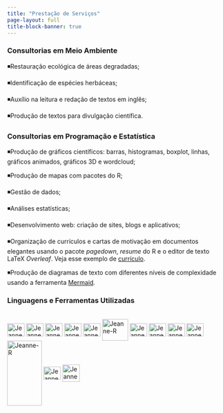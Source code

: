---
title: "Prestação de Serviços"
page-layout: full
title-block-banner: true
---

### Consultorias em Meio Ambiente

◾Restauração ecológica de áreas degradadas;

◾Identificação de espécies herbáceas;

◾Auxílio na leitura e redação de textos em inglês;

◾Produção de textos para divulgação científica.

### Consultorias em Programação e Estatística

◾Produção de gráficos científicos: barras, histogramas, boxplot, linhas, gráficos animados, gráficos 3D e wordcloud;

◾Produção de mapas com pacotes do R;

◾Gestão de dados;

◾Análises estatísticas;

◾Desenvolvimento web: criação de sites, blogs e aplicativos;

◾Organização de currículos e cartas de motivação em documentos elegantes usando o pacote *pagedown*, *resume* do R e o editor de texto LaTeX *Overleaf*. Veja esse exemplo de [currículo](https://pagedown.rbind.io/html-resume).

◾Produção de diagramas de texto com diferentes níveis de complexidade usando a ferramenta [Mermaid](https://mermaid.js.org/).

### Linguagens e Ferramentas Utilizadas

```{=html}
<div style="display: inline_block"; "text-align:left"><br>
  <img align="center" alt="Jeanne-HTML" height="30" width="40" src="https://raw.githubusercontent.com/devicons/devicon/master/icons/html5/html5-original.svg">
  <img align="center" alt="Jeanne-CSS" height="30" width="40" src="https://raw.githubusercontent.com/devicons/devicon/master/icons/css3/css3-original.svg">
  <img align="center" alt="Jeanne-Python" height="30" width="40" src="https://raw.githubusercontent.com/devicons/devicon/master/icons/python/python-original.svg">
  <img align="center" alt="Jeanne-R" height="30" width="40" src="https://cdn.jsdelivr.net/gh/devicons/devicon/icons/r/r-original.svg">
  <img align="center" alt="Jeanne-R" height="30" width="40" src="https://cdn.jsdelivr.net/gh/devicons/devicon/icons/javascript/javascript-original.svg">  
  <img align="center" alt="Jeanne-R" height="50" width="60" src="https://www.svgrepo.com/show/373827/markdown.svg"> 
    <img align="center" alt="Jeanne-R" height="30" width="40" src="https://cdn.jsdelivr.net/gh/devicons/devicon/icons/vscode/vscode-original.svg">
  <img align="center" alt="Jeanne-R" height="30" width="40" src="https://cdn.jsdelivr.net/gh/devicons/devicon/icons/rstudio/rstudio-original.svg">
  <img align="center" alt="Jeanne-R" height="30" width="40" src="https://cdn.jsdelivr.net/gh/devicons/devicon/icons/trello/trello-plain.svg">
  <img align="center" alt="Jeanne-R" height="30" width="40" src="https://cdn.jsdelivr.net/gh/devicons/devicon/icons/slack/slack-original.svg">
  <img align="center" alt="Jeanne-R" height="150" width="80" src="https://images.ctfassets.net/nrgyaltdicpt/6DEXmiP0xGqamuwaKc0woS/9c21c4f5312c6870292c471ad3ecaa5e/overleaf_wide_colour_light_bg.svg">
  <img align="center" alt="Jeanne-R" height="30" width="40" src="https://www.mermaidchart.com/img/icon-logo.svg">
  <img align="center" alt="Jeanne-R" height="40" width="40" src="https://img.icons8.com/nolan/512/notion.png">
  
</div>
```
